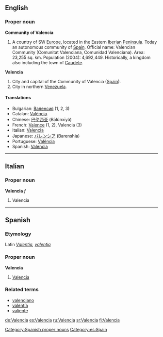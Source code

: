 ==English==
===Proper noun===
{{wikipedia|Valencia (autonomous community)}}
'''Community of Valencia'''
# A country of SW [[Europe]], located in the Eastern [[Iberia|Iberian Peninsula]]. Today an autonomous community of [[Spain]]. Official name: Valencian Community (Comunitat Valenciana, Comunidad Valenciana). Area: 23,255 sq. km. Population (2004): 4,692,449. Historically, a kingdom also including the town of [[Caudete]].
{{wikipedia}}
'''Valencia'''
# City and capital of the Community of Valencia ([[Spain]]).
# City in northern [[Venezuela]].

====Translations====
{{top}}
*Bulgarian: [[Валенсия]] (1, 2, 3)
*Catalan: [[València]].
*Chinese: [[巴伦西亚]] (Bālúnxīyà)
*French: [[Valence]] (1, 2), Valencia (3)
*Italian: [[#Italian|Valencia]] 
*Japanese: [[バレンシア]] (Barenshia)
*Portuguese: [[Valência]]
*Spanish: [[#Spanish|Valencia]]
{{bottom}}

----

==Italian==
===Proper noun===
'''Valencia''' ''f''

# Valencia

----

==Spanish==
[[Category:Spanish proper nouns]]
[[Category:es:Spain]]
===Etymology===
Latin ''[[Valentia]], [[valentia]]''

===Proper noun===
'''Valencia'''

# [[#English|Valencia]]

===Related terms===
*[[valenciano]]
*[[valentía]]
*[[valiente]]

[[de:Valencia]]
[[es:Valencia]]
[[ru:Valencia]]
[[sr:Valencia]]
[[fi:Valencia]]